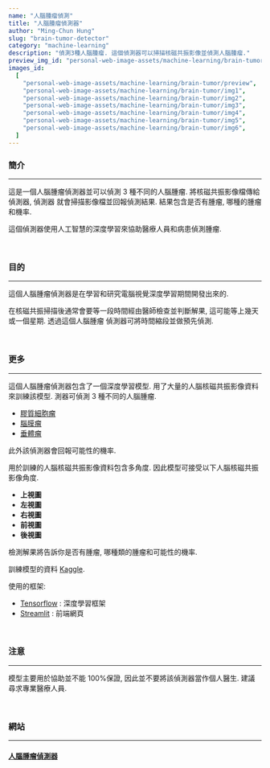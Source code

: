 ```yaml
---
name: "人腦腫瘤偵測"
title: "人腦腫瘤偵測器"
author: "Ming-Chun Hung"
slug: "brain-tumor-detector"
category: "machine-learning"
description: "偵測3種人腦腫瘤. 這個偵測器可以掃描核磁共振影像並偵測人腦腫瘤."
preview_img_id: "personal-web-image-assets/machine-learning/brain-tumor/preview"
images_id:
  [
    "personal-web-image-assets/machine-learning/brain-tumor/preview",
    "personal-web-image-assets/machine-learning/brain-tumor/img1",
    "personal-web-image-assets/machine-learning/brain-tumor/img2",
    "personal-web-image-assets/machine-learning/brain-tumor/img3",
    "personal-web-image-assets/machine-learning/brain-tumor/img4",
    "personal-web-image-assets/machine-learning/brain-tumor/img5",
    "personal-web-image-assets/machine-learning/brain-tumor/img6",
  ]
---
```


### 簡介

---

這是一個人腦腫瘤偵測器並可以偵測 3 種不同的人腦腫瘤. 將核磁共振影像檔傳給偵測器, 偵測器
就會掃描影像檔並回報偵測結果. 結果包含是否有腫瘤, 哪種的腫瘤和機率.

這個偵測器使用人工智慧的深度學習來協助醫療人員和病患偵測腫瘤.

<br />

### 目的

---

這個人腦腫瘤偵測器是在學習和研究電腦視覺深度學習期間開發出來的.

在核磁共振掃描後通常會要等一段時間經由醫師檢查並判斷解果, 這可能等上幾天或一個星期. 透過這個人腦腫瘤
偵測器可將時間縮段並做預先偵測.

<br />

### 更多

---

這個人腦腫瘤偵測器包含了一個深度學習模型. 用了大量的人腦核磁共振影像資料來訓練該模型.
測器可偵測 3 種不同的人腦腫瘤.

- [膠質細胞瘤](https://zh.wikipedia.org/zh-tw/%E8%83%B6%E8%B4%A8%E6%AF%8D%E7%BB%86%E8%83%9E%E7%98%A4)
- [腦膜瘤](https://www.kmuh.org.tw/www/kmcj/data/9608/12.htm)
- [垂體瘤](https://zh.wikipedia.org/zh-tw/%E5%9E%82%E4%BD%93%E7%98%A4)

此外該偵測器會回報可能性的機率.

用於訓練的人腦核磁共振影像資料包含多角度. 因此模型可接受以下人腦核磁共振影像角度.

- **上視圖**
- **左視圖**
- **右視圖**
- **前視圖**
- **後視圖**

檢測解果將告訴你是否有腫瘤, 哪種類的腫瘤和可能性的機率.

訓練模型的資料
[Kaggle](https://www.kaggle.com/datasets/masoudnickparvar/brain-tumor-mri-dataset).

使用的框架:

- [Tensorflow](https://www.tensorflow.org/) : 深度學習框架
- [Streamlit](https://streamlit.io/) : 前端網頁

<br />

### 注意

---

模型主要用於協助並不能 100%保證, 因此並不要將該偵測器當作個人醫生.
建議尋求專業醫療人員.

<br />

### 網站

---

#### [人腦腫瘤偵測器](https://braintumordetectorapp.streamlit.app/)

<br />
